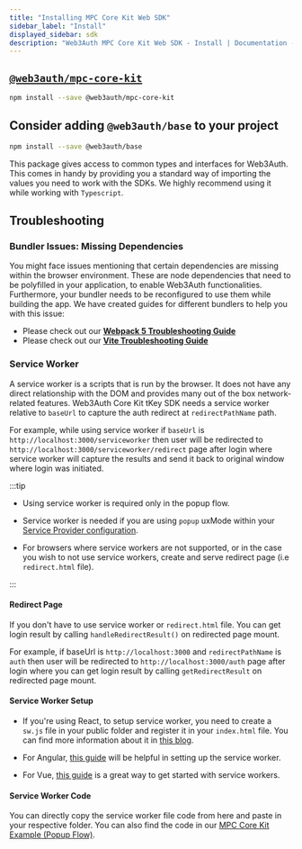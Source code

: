 ```yaml
---
title: "Installing MPC Core Kit Web SDK"
sidebar_label: "Install"
displayed_sidebar: sdk
description: "Web3Auth MPC Core Kit Web SDK - Install | Documentation - Web3Auth"
---
```



## [`@web3auth/mpc-core-kit`](https://npmjs.com/package/@web3auth/mpc-core-kit)

```bash npm2yarn
npm install --save @web3auth/mpc-core-kit
```

## Consider adding `@web3auth/base` to your project

```bash npm2yarn
npm install --save @web3auth/base
```

This package gives access to common types and interfaces for Web3Auth. This comes in handy by providing you a standard way of importing the values you
need to work with the SDKs. We highly recommend using it while working with `Typescript`.

## Troubleshooting

### Bundler Issues: Missing Dependencies

You might face issues mentioning that certain dependencies are missing within the browser environment. These are node dependencies that need to be
polyfilled in your application, to enable Web3Auth functionalities. Furthermore, your bundler needs to be reconfigured to use them while building the
app. We have created guides for different bundlers to help you with this issue:

- Please check out our **[Webpack 5 Troubleshooting Guide](/troubleshooting/webpack-issues)**
- Please check out our **[Vite Troubleshooting Guide](/troubleshooting/vite-issues)**

### Service Worker

A service worker is a scripts that is run by the browser. It does not have any direct relationship with the DOM and provides many out of the box
network-related features. Web3Auth Core Kit tKey SDK needs a service worker relative to `baseUrl` to capture the auth redirect at `redirectPathName`
path.

For example, while using service worker if `baseUrl` is `http://localhost:3000/serviceworker` then user will be redirected to
`http://localhost:3000/serviceworker/redirect` page after login where service worker will capture the results and send it back to original window
where login was initiated.

:::tip

- Using service worker is required only in the popup flow.

- Service worker is needed if you are using `popup` uxMode within your [Service Provider configuration](./initialize#configuring-service-provider).

- For browsers where service workers are not supported, or in the case you wish to not use service workers, create and serve redirect page (i.e
  `redirect.html` file).

:::

#### Redirect Page

If you don't have to use service worker or `redirect.html` file. You can get login result by calling `handleRedirectResult()` on redirected page
mount.

For example, if baseUrl is `http://localhost:3000` and `redirectPathName` is `auth` then user will be redirected to `http://localhost:3000/auth` page
after login where you can get login result by calling `getRedirectResult` on redirected page mount.

#### Service Worker Setup

- If you're using React, to setup service worker, you need to create a `sw.js` file in your public folder and register it in your `index.html` file.
  You can find more information about it in [this blog](https://blog.bitsrc.io/using-service-workers-with-react-27a4c5e2d1a9).

- For Angular, [this guide](https://angular.io/guide/service-worker-getting-started) will be helpful in setting up the service worker.

- For Vue, [this guide](https://www.360learntocode.com/2020/12/how-to-use-and-customize-service-worker-in-vuejs-pwa.html) is a great way to get
  started with service workers.

#### Service Worker Code

You can directly copy the service worker file code from here and paste in your respective folder. You can also find the code in our
[MPC Core Kit Example (Popup Flow)](https://github.com/Web3Auth/web3auth-core-kit-examples/blob/main/mpc-core-kit/mpc-core-kit-react-popup-example/src/App.tsx).

<ServiceWorkerCode />
